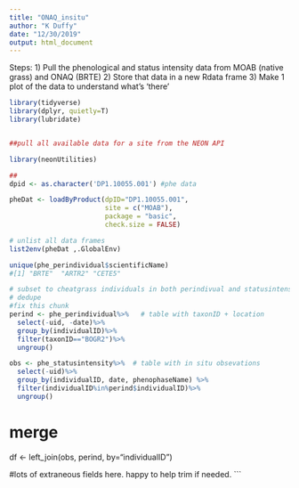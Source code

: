 ```yaml
---
title: "ONAQ_insitu"
author: "K Duffy"
date: "12/30/2019"
output: html_document
---
```

Steps: 
1) Pull the phenological and status intensity data from MOAB (native grass) and ONAQ (BRTE)
2) Store that data in a new Rdata frame
3) Make 1 plot of the data to understand what's 'there'



```r
library(tidyverse)
library(dplyr, quietly=T)
library(lubridate)


##pull all available data for a site from the NEON API

library(neonUtilities)
```
```r

## 
dpid <- as.character('DP1.10055.001') #phe data

pheDat <- loadByProduct(dpID="DP1.10055.001",
                        site = c("MOAB"),
                        package = "basic",
                        check.size = FALSE)

# unlist all data frames
list2env(pheDat ,.GlobalEnv)

unique(phe_perindividual$scientificName)
#[1] "BRTE"  "ARTR2" "CETE5"
```

```r
# subset to cheatgrass individuals in both perindivual and statusintenstiy datasets
# dedupe
#fix this chunk
perind <- phe_perindividual%>%   # table with taxonID + location 
  select(-uid, -date)%>% 
  group_by(individualID)%>% 
  filter(taxonID=="BOGR2")%>%
  ungroup()
```
```r
obs <- phe_statusintensity%>%  # table with in situ obsevations
  select(-uid)%>%
  group_by(individualID, date, phenophaseName) %>%
  filter(individualID%in%perind$individualID)%>%
  ungroup()
```
# merge
df <- left_join(obs, perind, by="individualID")

#lots of extraneous fields here. happy to help trim if needed. 
```
